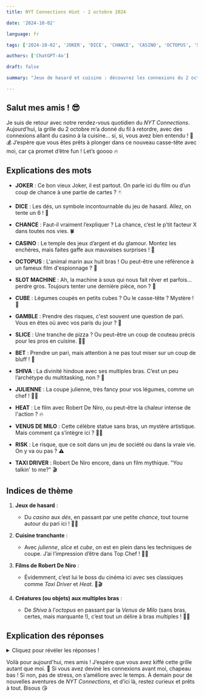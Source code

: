 ```yaml
---  
title: NYT Connections Hint - 2 octobre 2024  

date: '2024-10-02'  

language: fr  

tags: ['2024-10-02', 'JOKER', 'DICE', 'CHANCE', 'CASINO', 'OCTOPUS', 'SLOT MACHINE', 'CUBE', 'GAMBLE', 'SLICE', 'BET', 'SHIVA', 'JULIENNE', 'HEAT', 'VENUS DE MILO', 'RISK', 'TAXI DRIVER']  

authors: ['ChatGPT-4o']  

draft: false  

summary: "Jeux de hasard et cuisine : découvrez les connexions du 2 octobre ! Un vrai casse-tête... 😉"  

---  
```


## Salut mes amis ! 😎  

Je suis de retour avec notre rendez-vous quotidien du *NYT Connections*. Aujourd’hui, la grille du 2 octobre m’a donné du fil à retordre, avec des connexions allant du casino à la cuisine... si, si, vous avez bien entendu ! 🍳💰 J’espère que vous êtes prêts à plonger dans ce nouveau casse-tête avec moi, car ça promet d’être fun ! Let’s goooo 🔥 

## Explications des mots  

- **JOKER** : Ce bon vieux Joker, il est partout. On parle ici du film ou d’un coup de chance à une partie de cartes ? 🃏  
- **DICE** : Les dés, un symbole incontournable du jeu de hasard. Allez, on tente un 6 ! 🎲  
- **CHANCE** : Faut-il vraiment l’expliquer ? La chance, c’est le p’tit facteur X dans toutes nos vies. 🍀  
- **CASINO** : Le temple des jeux d’argent et du glamour. Montez les enchères, mais faites gaffe aux mauvaises surprises ! 🎰  

- **OCTOPUS** : L'animal marin aux huit bras ! Ou peut-être une référence à un fameux film d'espionnage ? 🐙  
- **SLOT MACHINE** : Ah, la machine à sous qui nous fait rêver et parfois... perdre gros. Toujours tenter une dernière pièce, non ? 🎰  
- **CUBE** : Légumes coupés en petits cubes ? Ou le casse-tête ? Mystère ! 🤔  
- **GAMBLE** : Prendre des risques, c'est souvent une question de pari. Vous en êtes où avec vos paris du jour ? 💸  

- **SLICE** : Une tranche de pizza ? Ou peut-être un coup de couteau précis pour les pros en cuisine. 🍕🔪  
- **BET** : Prendre un pari, mais attention à ne pas tout miser sur un coup de bluff ! 🎲  
- **SHIVA** : La divinité hindoue avec ses multiples bras. C’est un peu l’archétype du multitasking, non ? 🙌  
- **JULIENNE** : La coupe julienne, très fancy pour vos légumes, comme un chef ! 👩‍🍳  

- **HEAT** : Le film avec Robert De Niro, ou peut-être la chaleur intense de l'action ? 🔥  
- **VENUS DE MILO** : Cette célèbre statue sans bras, un mystère artistique. Mais comment ça s’intègre ici ? 🤷‍♀️  
- **RISK** : Le risque, que ce soit dans un jeu de société ou dans la vraie vie. On y va ou pas ? ⚠️  
- **TAXI DRIVER** : Robert De Niro encore, dans un film mythique. "You talkin' to me?" 🎬  

## Indices de thème  

1. **Jeux de hasard** :  
   - Du *casino* aux *dés*, en passant par une petite *chance*, tout tourne autour du pari ici ! 🎰🎲  

2. **Cuisine tranchante** :  
   - Avec *julienne*, *slice* et *cube*, on est en plein dans les techniques de coupe. J’ai l’impression d’être dans Top Chef ! 🔪🍅  

3. **Films de Robert De Niro** :  
   - Évidemment, c’est lui le boss du cinéma ici avec ses classiques comme *Taxi Driver* et *Heat*. 🎥🎬  

4. **Créatures (ou objets) aux multiples bras** :  
   - De *Shiva* à l’*octopus* en passant par la *Venus de Milo* (sans bras, certes, mais marquante !), c’est tout un délire à bras multiples ! 🐙💪  

## Explication des réponses  

<details>  
  <summary>Cliquez pour révéler les réponses !</summary>  

- **Jeux de hasard** : BET, CHANCE, GAMBLE, RISK  
   - Tous ces mots sont liés au monde des paris et des jeux d’argent. Que ce soit un pari (BET), un coup de CHANCE, ou encore un RISQUE calculé (RISK), on parle ici de tout ce qui nous pousse à tenter notre chance !  

- **Cuisine tranchante** : CUBE, DICE, JULIENNE, SLICE  
   - C’est l’art de couper les ingrédients à la perfection. Que ce soit en cubes (CUBE), en dés (DICE), en julienne (JULIENNE), ou en tranches (SLICE), tout tourne autour de la cuisine !  

- **Films de Robert De Niro** : CASINO, HEAT, JOKER, TAXI DRIVER  
   - Robert De Niro est une légende, et ces films sont ses plus grands succès. Du Casino à l’action intense de Heat, en passant par l’atmosphère sombre de Taxi Driver et son rôle dans Joker, De Niro est partout.  

- **Créatures ou objets aux bras distinctifs** : OCTOPUS, SHIVA, SLOT MACHINE, VENUS DE MILO  
   - Tous ces éléments ont une particularité avec leurs bras (ou leur absence !). L’octopus avec ses 8 bras, Shiva avec ses multiples mains, la machine à sous avec ses manettes, et bien sûr, la célèbre Venus de Milo qui a... perdu les siens !  

</details>  

Voilà pour aujourd'hui, mes amis ! J’espère que vous avez kiffé cette grille autant que moi. 🎉 Si vous avez deviné les connexions avant moi, chapeau bas ! Si non, pas de stress, on s’améliore avec le temps. À demain pour de nouvelles aventures de *NYT Connections*, et d’ici là, restez curieux et prêts à tout. Bisous 😘